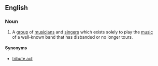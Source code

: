 ==English==

===Noun===
{{wikipedia|tribute act}}
{{en-noun|head=[[tribute]] [[band]]}}

# {{music}} A [[group]] of [[musician]]s and [[singer]]s which exists solely to play the [[music]] of a well-known band that has disbanded or no longer tours.

====Synonyms====
* [[tribute act]]